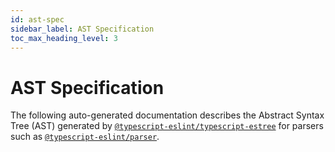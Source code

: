 ```yaml
---
id: ast-spec
sidebar_label: AST Specification
toc_max_heading_level: 3
---
```



# AST Specification

The following auto-generated documentation describes the Abstract Syntax Tree (AST) generated by [`@typescript-eslint/typescript-estree`](../TypeScript_ESTree.mdx) for parsers such as [`@typescript-eslint/parser`](../Parser.mdx).

<GeneratedDocs />
